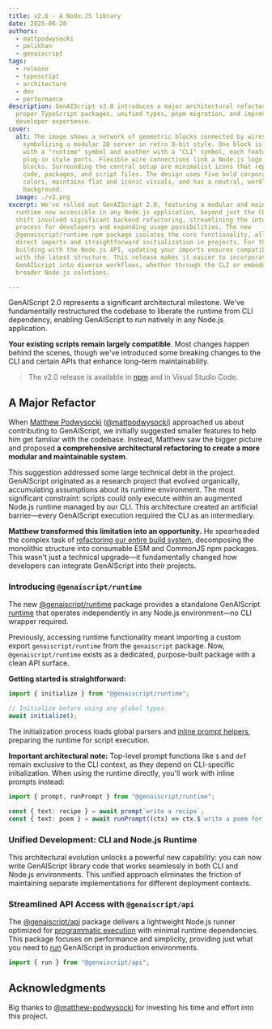 ```yaml
---
title: v2.0 - A Node.JS library
date: 2025-06-26
authors:
  - mattpodwysocki
  - pelikhan
  - genaiscript  
tags:
  - release
  - typescript
  - architecture
  - dev
  - performance
description: GenAIScript v2.0 introduces a major architectural refactoring with
  proper TypeScript packages, unified types, pnpm migration, and improved
  developer experience.
cover:
  alt: The image shows a network of geometric blocks connected by wires,
    symbolizing a modular 2D server in retro 8-bit style. One block is marked
    with a "runtime" symbol and another with a "CLI" symbol, each featuring
    plug-in style ports. Flexible wire connections link a Node.js logo to these
    blocks. Surrounding the central setup are minimalist icons that represent
    code, packages, and script files. The design uses five bold corporate
    colors, maintains flat and iconic visuals, and has a neutral, wordless
    background.
  image: ./v2.png
excerpt: We've rolled out GenAIScript 2.0, featuring a modular and maintainable
  runtime now accessible in any Node.js application, beyond just the CLI. This
  shift involved significant backend refactoring, streamlining the integration
  process for developers and expanding usage possibilities. The new
  @genaiscript/runtime npm package isolates the core functionality, allowing
  direct imports and straightforward initialization in projects. For those
  building with the Node.js API, updating your imports ensures compatibility
  with the latest structure. This release makes it easier to incorporate
  GenAIScript into diverse workflows, whether through the CLI or embedded in
  broader Node.js solutions.

---
```



<BlogNarration />

GenAIScript 2.0 represents a significant architectural milestone. We've fundamentally restructured the codebase to liberate the runtime from CLI dependency, enabling GenAIScript to run natively in any Node.js application.

**Your existing scripts remain largely compatible**. Most changes happen behind the scenes, though we've introduced some breaking changes to the CLI and certain APIs that enhance long-term maintainability.

> The v2.0 release is available in [npm](https://www.npmjs.com/package/genaiscript) and in Visual Studio Code.

## A Major Refactor

When [Matthew Podwysocki](https://www.linkedin.com/in/podwysocki/) ([@mattpodwysocki](https://github.com/mattpodwysocki)) approached us about contributing to GenAIScript, we initially suggested smaller features to help him get familiar with the codebase. Instead, Matthew saw the bigger picture and proposed **a comprehensive architectural refactoring to create a more modular and maintainable system**.

This suggestion addressed some large technical debt in the project. GenAIScript originated as a research project that evolved organically, accumulating assumptions about its runtime environment. The most significant constraint: scripts could only execute within an augmented Node.js runtime managed by our CLI. This architecture created an artificial barrier—every GenAIScript execution required the CLI as an intermediary.

**Matthew transformed this limitation into an opportunity.** He spearheaded the complex task of [refactoring our entire build system](https://github.com/microsoft/genaiscript/pull/1594), decomposing the monolithic structure into consumable ESM and CommonJS npm packages. This wasn't just a technical upgrade—it fundamentally changed how developers can integrate GenAIScript into their projects.

### Introducing `@genaiscript/runtime`

The new [@genaiscript/runtime](https://www.npmjs.com/package/@genaiscript/runtime) package provides a standalone GenAIScript [runtime](/genaiscript/reference/runtime) that operates independently in any Node.js environment—no CLI wrapper required.

Previously, accessing runtime functionality meant importing a custom export `genaiscript/runtime` from the `genaiscript` package. Now, `@genaiscript/runtime` exists as a dedicated, purpose-built package with a clean API surface.

**Getting started is straightforward:**

<PackageManagers pkg="@genaiscript/runtime" />

```typescript wrap
import { initialize } from "@genaiscript/runtime";

// Initialize before using any global types
await initialize();
```

The initialization process loads global parsers and [inline prompt helpers](/genaiscript/reference/scripts/inline-prompts), preparing the runtime for script execution.

**Important architectural note:** Top-level prompt functions like `$` and `def` remain exclusive to the CLI context, as they depend on CLI-specific initialization. When using the runtime directly, you'll work with inline prompts instead:

```typescript wrap
import { prompt, runPrompt } from "@genaiscript/runtime";

const { text: recipe } = await prompt`write a recipe`;
const { text: poem } = await runPrompt((ctx) => ctx.$`write a poem for this recipe: ${recipe}`);
```

### Unified Development: CLI and Node.js Runtime

This architectural evolution unlocks a powerful new capability: you can now write GenAIScript library code that works seamlessly in both CLI and Node.js environments. This unified approach eliminates the friction of maintaining separate implementations for different deployment contexts.

### Streamlined API Access with `@genaiscript/api`

The [@genaiscript/api](https://www.npmjs.com/package/@genaiscript/api) package delivers a lightweight Node.js runner optimized for [programmatic execution](/genaiscript/reference/api) with minimal runtime dependencies. This package focuses on performance and simplicity, providing just what you need to [run](/genaiscript/reference/api) GenAIScript in production environments.

```typescript
import { run } from "@genaiscript/api";
```

## Acknowledgments

Big thanks to [@matthew-podwysocki](https://github.com/matthew-podwysocki) for investing his time and effort into this project.
